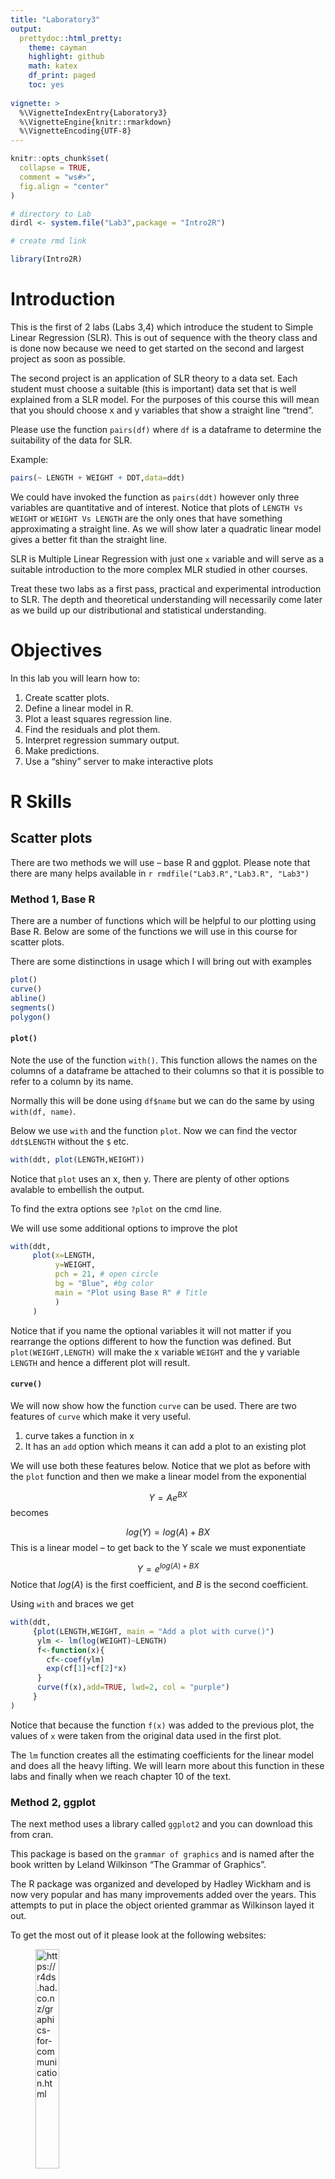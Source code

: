```yaml
---
title: "Laboratory3"
output: 
  prettydoc::html_pretty:
    theme: cayman
    highlight: github
    math: katex
    df_print: paged
    toc: yes
             
vignette: >
  %\VignetteIndexEntry{Laboratory3}
  %\VignetteEngine{knitr::rmarkdown}
  %\VignetteEncoding{UTF-8}
---
```


```r
knitr::opts_chunk$set(
  collapse = TRUE,
  comment = "ws#>",
  fig.align = "center"
)

# directory to Lab
dirdl <- system.file("Lab3",package = "Intro2R")

# create rmd link

library(Intro2R)


```


# Introduction

This is the first of 2  labs (Labs 3,4) which  introduce the student to Simple Linear Regression (SLR). This is out of sequence with the theory class and is done now because we need to get started on the second and largest project as soon as possible.

The second project is an application of SLR theory to a data set. Each student must choose a suitable (this is important) data set that is well explained from a SLR model. For the purposes of this course this will mean that you should choose x and y variables that show a straight line "trend".

Please use the function `pairs(df)` where `df` is a dataframe to determine the suitability of the data for SLR.

Example:

```r
pairs(~ LENGTH + WEIGHT + DDT,data=ddt)
```

We could have invoked the function as `pairs(ddt)` however only three variables are quantitative and of interest. Notice that plots of `LENGTH Vs WEIGHT` or `WEIGHT Vs LENGTH` are the only ones that have something approximating a straight line. As we will show later a quadratic linear model gives a better fit than the straight line.

SLR is Multiple Linear Regression with just one `x` variable and will serve as a suitable introduction to the more complex MLR studied in other courses.

Treat these two labs as a first pass, practical and experimental introduction to SLR. The depth and theoretical understanding will necessarily come later as we build up our distributional and statistical understanding.

# Objectives


In this lab you will learn how to:

1.	Create scatter plots.
2.	Define a linear model in R.
3.	Plot a least squares regression line.
4.	Find the residuals and plot them.
5.	Interpret regression summary output.
6.	Make predictions.
7.	Use a "shiny" server to make interactive plots


# R Skills

## Scatter plots

There are two methods we will use -- base R and ggplot. Please note that there are many helps available in `r rmdfile("Lab3.R","Lab3.R", "Lab3")`

### Method 1, Base R

There are a number of functions which will be helpful to our plotting using Base R. Below are some of the functions we will use in this course for scatter plots.

There are some distinctions in usage which I will bring out with examples

```r
plot()
curve()
abline()
segments()
polygon()
```

#### `plot()`

Note the use of the function `with()`. This function allows the names on the columns of a dataframe be attached to their columns so that it is possible to refer to a column by its name.

Normally this will be done using `df$name` but we can do the same by using `with(df, name)`.

Below we use `with` and the function `plot`. Now we can find the vector `ddt$LENGTH` without the `$` etc.

```r
with(ddt, plot(LENGTH,WEIGHT))
```

Notice that `plot` uses an x, then y. There are plenty of other options avalable to embellish the output.

To find the extra options see `?plot` on the cmd line.

We will use some additional options to improve the plot


```r
with(ddt,
     plot(x=LENGTH,
          y=WEIGHT,
          pch = 21, # open circle
          bg = "Blue", #bg color
          main = "Plot using Base R" # Title
          )
     ) 
```

Notice that if you name the optional variables it will not matter if you rearrange the options different to how the function was defined. But `plot(WEIGHT,LENGTH)` will make the x variable `WEIGHT` and the y variable `LENGTH` and hence a different plot will result.

#### `curve()`

We will now show how the function `curve` can be used. There are two features of `curve` which make it very useful. 

  1. curve takes a function in x
  2. It has an `add` option which means it can add a plot to an existing plot
  

  We will use both these features below. Notice that we plot as before with the `plot` function and then we make a linear model from the exponential 
  
  $$Y=Ae^{BX}$$
  becomes
  
  $$log(Y) = log(A)+BX$$
  This is a linear model -- to get back to the Y scale we must exponentiate
  
  $$Y=e^{log(A)+BX}$$
  Notice that $log(A)$ is the first coefficient, and $B$ is the second coefficient.
  
  Using `with` and braces we get
  
```r
with(ddt, 
     {plot(LENGTH,WEIGHT, main = "Add a plot with curve()")
      ylm <- lm(log(WEIGHT)~LENGTH)
      f<-function(x){
        cf<-coef(ylm)
        exp(cf[1]+cf[2]*x)
      }
      curve(f(x),add=TRUE, lwd=2, col = "purple")
     }
)
```
  

Notice that because the function `f(x)` was added to the previous plot, the values of `x` were taken from the original data used in the first plot.

The `lm` function creates all the estimating coefficients for the linear model and does all the heavy lifting. We will learn more about this function in these labs and finally when we reach chapter 10 of the text.


### Method 2, ggplot

The next method uses a library called `ggplot2` and you can download this from cran.

This package is based on the `grammar of graphics` and is named after the book written by Leland Wilkinson "The Grammar of Graphics". 

The R package was organized and developed by Hadley Wickham and is now very popular and has many improvements added over the years. This attempts to put in place the object oriented grammar as Wilkinson layed it out.

To get the most out of it please look at the following websites:

![<https://r4ds.had.co.nz/graphics-for-communication.html>](R4datascience.png){ width=30% }


![<https://r-graphics.org/index.html>](Rgraphics.jpg){ width=30% }

#### Getting started

The package uses a different programming approach called "meta-programming". You can read about it here: 
<https://adv-r.hadley.nz/metaprogramming.html>

This means that operators can be redefined like the inline `+` which acts to add layers and where variables from data frames can be named directly (like `with()`) with or without quotes.

To get a feel for how the system works we shall take a few examples.

```r
library(ggplot2)
g <- ggplot(ddt,aes(x = LENGTH, y = WEIGHT)) + geom_point()
g
```

Notice that the first function `ggplot()` takes a data frame as an argument and an aesthetic function `aes()` which defines what constitutes the `x` and `y` variables. This by itself produces a layer with no content. To this is added a geometry -- in this case points. These two layers are combined and called `g` which when printed produces the plot.

We could increase the complexity of the plot by adding more layers.

We will add a smoother to the points by using the object created previously and adding a new layer!

```r
g2 <- ggplot(ddt, aes(x=LENGTH, y=WEIGHT)) + geom_point()+ geom_smooth(method = lm,formula=y~x + I(x^2), se = FALSE)
g2

```


There are many more features we could add to the plot. For example we could color the points based on the `SPECIES` of the fish. We may need to color the line so that it differs with point colors. Also, lets add a title.

```r
g3 <- ggplot(ddt, aes(x=LENGTH, y=WEIGHT)) + geom_point(aes(color = SPECIES))+ geom_smooth(method = lm,formula=y~x + I(x^2), se = FALSE, color = "Gray")
g3 <- g3 + labs(title = "Quadratic with  species distribution")
g3


```



Please visit the websites linked above to learn more about annotation, zooming and themes.


# Linear model

There are many different statistical models we may be interested in. The most common classification is 

>
  1. Linear - use `lm()`
  2. Non-Linear - use `nls()` + others
  
  
The linear models are `LINEAR` in the parameters. Please note that in the models we will examine $Y$ is random and therefore the trend will be the relationship between the mean value of the $Y$ and $x$ and this is symbolized by the notation $E(Y) = f(x)$

For example 

$$ E(Y)=\beta_0e^{\beta_1 x}$$
Is NOT linear in the parameter $\beta_1$ and would be an example of a non-linear model.

Sometimes we can transform non-linear models to linear, example:

$$log(E(Y)) = log(\beta_0) + \beta_1 x$$

We simply rewrite this as 

$$E(Y)^* = \beta_0^* + \beta_1 x $$
To use this with original data $x,y$ you would need to transform the $y$, to form a new data set $x,y^*$ where $y^*=log(y)$.

## Objectives

Our initial objectives will be to find estimates of all parameters.

Estimates come in two forms 

>
  1. Point estimates 
  2. Interval estimates (usually confidence intervals)
  

### Point estimates

There are many ways to create point estimates -- we will use a method known as **least squares**.

To understand this method will require a lot of theory. This will be built up during the course.

For now, understand that there are three important line segments in a regression plot that are used to build estimating and diagnostic statistics.

>
  1. The residual $r_i = y_i-\hat{y}_i$
  2. The model residual $m_i= \hat{y}_i-\bar{y}_i$
  3. The Total residual $t_i = y_i-\bar{y}_i$
  
There is a relationship between these residuals known as the sum of squares identity.


$$
\sum_{i=1}^{n}t_i^2 = \sum_{i=1}^{n}m_i^2 + \sum_{i=1}^{n}r_i^2 \\
TSS = MSS + RSS
$$
Remember this as: The total sum of squares = the model sum of squares + the residual sum of squares.

#### RSS

The residual sum of squares is 

$$RSS = \sum_{i=1}^n r_i^2 $$

The values of the estimating parameters $\hat{\beta}$ are found by finding the line that gives the least sum of squares (smallest RSS). When this is done the following result follows

$$\hat{\beta}_1=\frac{SS_{XY}}{SS_{XX}}$$
where

$$SS_{XY}=\sum_{i=1}^n (x_i-\bar{x})(y_i-\bar{y})$$
and

$$\hat{\beta}_0 = \bar{y}-\hat{\beta}_1\bar{x}$$


### `lm()` and estimates


To carry out the above we use a function called `lm()` which stands for *linear model*.

The idea here is to create an object using `lm` and then extract whatever summaries you need by operating on the object with functional methods.

To see this we will fit a linear model to `WEIGHT Vs LENGTH` in the ddt example assuming the model

$$y_i = \beta_0 + \beta_1 x_i +\epsilon_i\\
\epsilon_i\stackrel{iid}{\sim}N(0,\sigma^2)$$

#### plot the data

We know how to do this

```r
plot(WEIGHT~LENGTH, data = ddt)
```


#### fit a straight line

Use `lm` and create an object `ylm` and then extract what we need

```r
ylm <- with(ddt,  lm(WEIGHT ~ LENGTH))
coef(ylm)
```

This means that 

$$\hat{y} = \hat{\beta}_0 + \hat{\beta}_1 x$$

can be written with the estimates included

$$\hat{y} = -483.67165 + 35.81634x$$

We can find all the residuals by operating on the lm object with `residuals()`

```r
res <- residuals(ylm)
head(res)
```


many other methods can be used on objects with class "lm".

```r
methods(class="lm")
```


for example we could use the function `plot` on the lm object `ylm`. The plot function will produce 4 plots we will take the first one `which =1`

```r
plot(ylm, which = 1)
```

The above plot allows us to diagnose the model for the data provided.

If the data is a random sample and is representative of the population then the residuals should represent a representative sample of errors in the population. If the errors are Normally distributed with constant variance and zero mean then we should see a constant band about a mean of zero. That is the trend should be an approximately straight line with zero slope through the x axis.

In this case there is a slight quadratic which means the fit is possibly inadequate and an adjustment to the model could be made by adding an extra term in $x^2$.

#### extra term added to the model

We will now add an extra term to the model 

```r
ylm2 <- with(ddt, lm(WEIGHT ~ LENGTH + I(LENGTH^2)))
coef(ylm2)
```


So we have the coefficients - but is this a *better* model?  We must choose based upon some criterion.

We will use Adjusted R squared. Note that `summary()` has a method for class "lm"

```r
summary(ylm)$adj.r.squared
summary(ylm2)$adj.r.squared
```

We pick the model with the larger adjusted R squared.

We can make a choice using a hypothesis test

$$H_0: \rm{extra \;term \;is \; not\; needed}$$
The extra term is the quadratic in $LENGTH^2$ -- notice the order of arguments (simple, complex) in the function anova (Analysis Of Variance)

```r
anova(ylm,ylm2)
```

The p value (0.0356) is smaller than $\alpha = 0.05$ therefor we reject the NULL hypothesis and assume the extra term is needed.


Please examine the `Lab3.R` code for more examples that will help you with the lab.

#### Interval estimates

We will need interval estimates for the betas. We can use the package `s20x`

```r
library(s20x)
ciReg(ylm2)
```

The above are 95% confidence intervals for the three beta parameters.

#### Invetigate the residuals for quadratic

```r
plot(ylm2, which = 1)
```

Notice that the residual analysis shows a closer approximation to the model assumptions for $\epsilon$.

### Plot both estimating models

```r
m <- ggplot(ddt, aes(x = LENGTH, y = WEIGHT)) + geom_point()
m <- m + geom_smooth(color = "Green", method = "lm",formula = (y~x + I(x^2))) 
m <- m + geom_smooth(color = "Red", method = "lm", formula = (y ~ x)) + labs(title = "Two models, green \"best\" ")
m
```



# Non-linear approach

We will use a different function for the non linear model. In R it is `nls()` which stands for *Nonlinear Least Squares*.



Please see <https://data-flair.training/blogs/r-nonlinear-regression/> for more  information.

## Example

Take the same `ddt` data set and try an exponential model.

$$ E(Y) = \beta_0e^{\beta_1x}\\
y_i= \beta_0e^{\beta_1x_i} + \epsilon_i\\
\epsilon_i \stackrel{iid}{\sim}N(0,\sigma^2)$$

### Code

```r
ylm3 <- nls(WEIGHT ~ b0*exp(b1*LENGTH),data = ddt, start = list(b0 = 100, b1=0.05), algorithm = "port")
coef(ylm3)

```
There are many methods available for this class

```r
methods(class = "nls")
```



We can transform to a linear model and check the results

```r
ylm4 <- lm(log(WEIGHT)~LENGTH, data = ddt)
cf<-coef(ylm4)
list(exp(cf[1]), cf[2])
```

They are not the same but close.

### Plot 

We will plot the estimating curve using the non linear exponential model and compare it with the quadratic

```r
gnls <- ggplot(ddt, aes(x = LENGTH, y = WEIGHT)) + geom_point()
gnls <- gnls + geom_smooth(method = "nls",  formula = 'y ~ b0*exp(b1*x)', 
                           method.args = list(start = list(b0 =100,b1=0.05)),
                           se = FALSE, col = "purple")
gnls <- gnls + labs(title = "Non linear model using \"nls\": purple and linear model using \"lm\": green")

gnls <- gnls + geom_smooth(color = "Green", method = "lm",formula = (y~x + I(x^2))) 
gnls

```


The models are very similar but diverge for LENGTH < 25.

# Interpretation of regression summary output

The linear strait line model used for the `WEIGHT Vs LENGTH` ddt data can be summarized. You will need to be able to interpret the output.

```r
summary(ylm)
```

There are 4 basic blocks of output above.

>
  1. The call: This gives the model formula and tells you what the y and x variables are
  2. Residuals: 5 number summary, the median should be about 0 and other numbers symmetrical about it.
  3. Coefficients: The point estimate $\hat{\beta}_0 = -483.672, \hat{\beta}_1=35.816$ and other details 
  4. 3 lines. line 1 $\hat{\sigma} = 285.7$. Line 2 $R^2 = 0.4285$ and Line 3 which is *largely* redundant for SLR.
  
  What does all this tell you? From the output we can write down the estimating line
  
  $$ \hat{WEIGHT} = -483.672 + 35.816 LENGTH $$



>
  1. This means that we can say that for every one unit increase in LENGTH the average WEIGHT will increase by 35.816
  2. $R^2 = 0.43$ this means that 43% of the variability in WEIGHT is explained by the model through the LENGTH ($0\le R^2\le 1$ ). This is not a great fit and will mean that prediction interval widths will be large.
  3. The P value is $2\times 10^{-16}$, this gives strong evidence against $H_0:\beta_1=0$. We conclude that WEIGHT is related to LENGTH and LENGTH is needed in the model.
  
  
  
# Predictions

The theory of linear regression enables us to make point estimates for new average $y$ values given an $x_p$ value (this can be written as $\hat{E}(Y|x_p)$ or just $\hat{Y}|x_p$. We call it $x_p$ because we predict for a given $x$.

In R there are a number of functions we can use.

The main one is `predict()` -- to see how ths works please use `?predict`. We will learn with some examples

For the ddt data lets make 10 predictions of WEIGHT when $x_p = 30:39$

```r

predict(ylm, data.frame(LENGTH=30:39))

```

We should try the same for the quadratic model

```r

predict(ylm2, data.frame( LENGTH = 30:39))
```



Now lets try the Non-linear model

```r
predict(ylm3, data.frame(LENGTH = 30:39))
```

# Shiny server

This is a big topic but we can get into the main useage of this idea fairly quickly.

The main idea here is that we would like to dynamically change plots, tables and other R created output based on the various settings of widgets.



